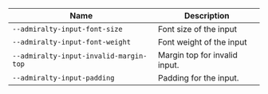 
| Name | Description |
| --- | --- |
| `--admiralty-input-font-size` | Font size of the input |
| `--admiralty-input-font-weight` | Font weight of the input |
| `--admiralty-input-invalid-margin-top` | Margin top for invalid input. |
| `--admiralty-input-padding` | Padding for the input. |

